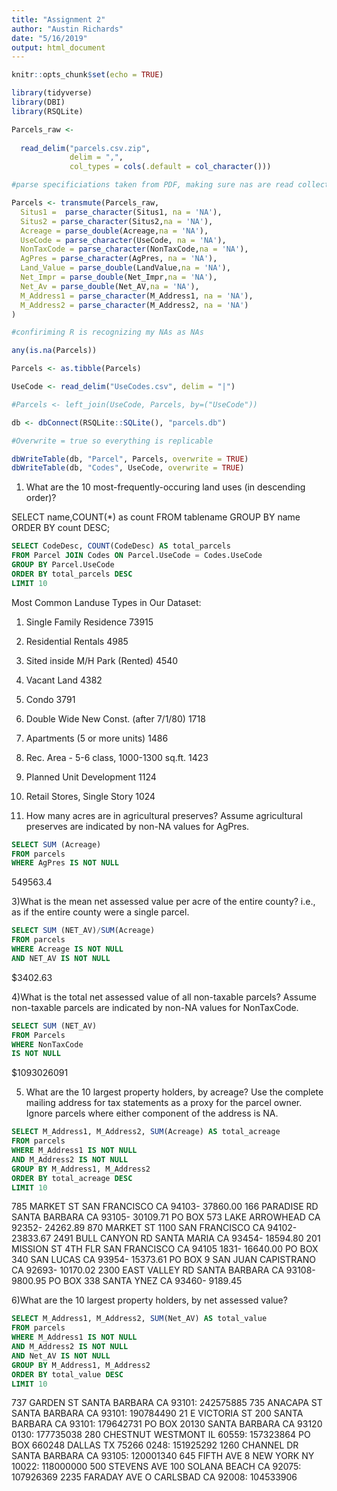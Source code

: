 ```yaml
---
title: "Assignment 2"
author: "Austin Richards"
date: "5/16/2019"
output: html_document
---
```



```r
knitr::opts_chunk$set(echo = TRUE)

library(tidyverse)
library(DBI)
library(RSQLite)

```


```r
Parcels_raw <- 
  
  read_delim("parcels.csv.zip",
             delim = ",",
             col_types = cols(.default = col_character()))
```



```r
#parse specificiations taken from PDF, making sure nas are read collectly, only specifying parse for those that aren't character (default set above)

Parcels <- transmute(Parcels_raw, 
  Situs1 =  parse_character(Situs1, na = 'NA'), 
  Situs2 = parse_character(Situs2,na = 'NA'), 
  Acreage = parse_double(Acreage,na = 'NA'), 
  UseCode = parse_character(UseCode, na = 'NA'), 
  NonTaxCode = parse_character(NonTaxCode,na = 'NA'), 
  AgPres = parse_character(AgPres, na = 'NA'), 
  Land_Value = parse_double(LandValue,na = 'NA'), 
  Net_Impr = parse_double(Net_Impr,na = 'NA'), 
  Net_Av = parse_double(Net_AV,na = 'NA'), 
  M_Address1 = parse_character(M_Address1, na = 'NA'), 
  M_Address2 = parse_character(M_Address2, na = 'NA')
)

```

```r
#confiriming R is recognizing my NAs as NAs

any(is.na(Parcels))
```


```r
Parcels <- as.tibble(Parcels)
```

```r
UseCode <- read_delim("UseCodes.csv", delim = "|")
```

```r

#Parcels <- left_join(UseCode, Parcels, by=("UseCode"))

```

```r

db <- dbConnect(RSQLite::SQLite(), "parcels.db")
```


```r
#Overwrite = true so everything is replicable

dbWriteTable(db, "Parcel", Parcels, overwrite = TRUE)
dbWriteTable(db, "Codes", UseCode, overwrite = TRUE)
```

1) What are the 10 most-frequently-occuring land uses (in descending order)?

SELECT name,COUNT(*) as count FROM tablename GROUP BY name ORDER BY count DESC;

```sql

SELECT CodeDesc, COUNT(CodeDesc) AS total_parcels
FROM Parcel JOIN Codes ON Parcel.UseCode = Codes.UseCode 
GROUP BY Parcel.UseCode
ORDER BY total_parcels DESC
LIMIT 10


```




Most Common Landuse Types in Our Dataset:

1) Single Family Residence	73915	
2) Residential Rentals	4985	
3) Sited inside M/H Park (Rented)	4540	
4) Vacant Land	4382	
5) Condo	3791	
6) Double Wide New Const. (after 7/1/80)	1718	
7) Apartments (5 or more units)	1486	
8) Rec. Area - 5-6 class, 1000-1300 sq.ft.	1423	
9) Planned Unit Development	1124
10) Retail Stores, Single Story	1024	




2) How many acres are in agricultural preserves?
Assume agricultural preserves are indicated by non-NA values for AgPres.


```sql

SELECT SUM (Acreage)
FROM parcels
WHERE AgPres IS NOT NULL 

```

 549563.4
 
 
3)What is the mean net assessed value per acre of the entire county?
i.e., as if the entire county were a single parcel.


```sql

SELECT SUM (NET_AV)/SUM(Acreage)
FROM parcels
WHERE Acreage IS NOT NULL
AND NET_AV IS NOT NULL

```

$3402.63


4)What is the total net assessed value of all non-taxable parcels?
Assume non-taxable parcels are indicated by non-NA values for NonTaxCode.



```sql

SELECT SUM (NET_AV)
FROM Parcels
WHERE NonTaxCode
IS NOT NULL


```

$1093026091

5) What are the 10 largest property holders, by acreage?
Use the complete mailing address for tax statements as a proxy for the parcel owner. Ignore parcels where either component of the address is NA.


```sql


SELECT M_Address1, M_Address2, SUM(Acreage) AS total_acreage
FROM parcels
WHERE M_Address1 IS NOT NULL
AND M_Address2 IS NOT NULL
GROUP BY M_Address1, M_Address2
ORDER BY total_acreage DESC
LIMIT 10

```




785 MARKET ST SAN FRANCISCO CA 94103-	37860.00
166 PARADISE RD SANTA BARBARA CA 93105-	30109.71
PO BOX 573 LAKE ARROWHEAD CA 92352-	24262.89
870 MARKET ST 1100 SAN FRANCISCO CA 94102-	23833.67
2491 BULL CANYON RD SANTA MARIA CA 93454-	18594.80
201 MISSION ST 4TH FLR SAN FRANCISCO CA 94105 1831-	16640.00
PO BOX 340 SAN LUCAS CA 93954-	15373.61
PO BOX 9 SAN JUAN CAPISTRANO CA 92693-	10170.02
2300 EAST VALLEY RD SANTA BARBARA CA 93108-	9800.95
PO BOX 338 SANTA YNEZ CA 93460-	9189.45



6)What are the 10 largest property holders, by net assessed value?

```sql

SELECT M_Address1, M_Address2, SUM(Net_AV) AS total_value
FROM parcels
WHERE M_Address1 IS NOT NULL
AND M_Address2 IS NOT NULL 
AND Net_AV IS NOT NULL
GROUP BY M_Address1, M_Address2
ORDER BY total_value DESC
LIMIT 10

```


737 GARDEN ST SANTA BARBARA CA 93101:	242575885
735 ANACAPA ST SANTA BARBARA CA 93101:	190784490
21 E VICTORIA ST 200 SANTA BARBARA CA 93101:	179642731
PO BOX 20130 SANTA BARBARA CA 93120 0130:	177735038
280 CHESTNUT WESTMONT IL 60559:	157323864
PO BOX 660248 DALLAS TX 75266 0248:	151925292
1260 CHANNEL DR SANTA BARBARA CA 93105:	120001340
645 FIFTH AVE 8 NEW YORK NY 10022:	118000000
500 STEVENS AVE 100 SOLANA BEACH CA 92075:	107926369
2235 FARADAY AVE O CARLSBAD CA 92008:	104533906

